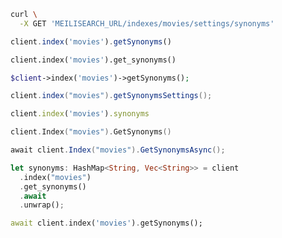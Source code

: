 <CodeGroup>

```bash cURL
curl \
  -X GET 'MEILISEARCH_URL/indexes/movies/settings/synonyms'
```

```javascript JS
client.index('movies').getSynonyms()
```

```python Python
client.index('movies').get_synonyms()
```

```php PHP
$client->index('movies')->getSynonyms();
```

```java Java
client.index("movies").getSynonymsSettings();
```

```ruby Ruby
client.index('movies').synonyms
```

```go Go
client.Index("movies").GetSynonyms()
```

```csharp C#
await client.Index("movies").GetSynonymsAsync();
```

```rust Rust
let synonyms: HashMap<String, Vec<String>> = client
  .index("movies")
  .get_synonyms()
  .await
  .unwrap();
```

```dart Dart
await client.index('movies').getSynonyms();
```
</CodeGroup>